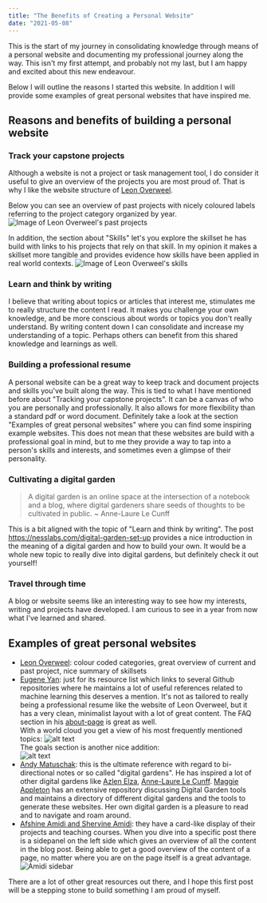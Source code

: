 ```yaml
---
title: "The Benefits of Creating a Personal Website"
date: "2021-05-08"
---
```


This is the start of my journey in consolidating knowledge through means of a personal website and documenting my professional journey along the way. This isn't my first attempt, and probably not my last, but I am happy and excited about this new endeavour.

Below I will outline the reasons I started this website. In addition I will provide some examples of great personal websites that have inspired me.

## Reasons and benefits of building a personal website

### Track your capstone projects
Although a website is not a project or task management tool, I do consider it useful to give an overview of the projects you are most proud of. That is why I like the website structure of <a href="https://leonoverweel.com/" target="_blank">Leon Overweel</a>.

Below you can see an overview of past projects with nicely coloured labels referring to the project category organized by year.
![Image of Leon Overweel's past projects](./leon-overweel-past-projects.png "Leon Overweel - Past projects")

In addition, the section about "Skills" let's you explore the skillset he has build with links to his projects that rely on that skill. In my opinion it makes a skillset more tangible and provides evidence how skills have been applied in real world contexts.
![Image of Leon Overweel's skills](./leon-overweel-skills.png "Leon Overweel - Skills")

### Learn and think by writing
I believe that writing about topics or articles that interest me, stimulates me to really structure the content I read. It makes you challenge your own knowledge, and be more conscious about words or topics you don't really understand. By writing content down I can consolidate and increase my understanding of a topic. Perhaps others can benefit from this shared knowledge and learnings as well.

### Building a professional resume
A personal website can be a great way to keep track and document projects and skills you've built along the way. This is tied to what I have mentioned before about "Tracking your capstone projects". It can be a canvas of who you are personally and professionally. It also allows for more flexibility than a standard pdf or word document. Definitely take a look at the section "Examples of great personal websites" where you can find some inspiring example websites. This does not mean that these websites are build with a professional goal in mind, but to me they provide a way to tap into a person's skills and interests, and sometimes even a glimpse of their personality.  

### Cultivating a digital garden

> A digital garden is an online space at the intersection of a notebook and a blog, where digital gardeners share seeds of thoughts to be cultivated in public. ~ Anne-Laure Le Cunff

This is a bit aligned with the topic of "Learn and think by writing". The post https://nesslabs.com/digital-garden-set-up provides a nice introduction in the meaning of a digital garden and how to build your own. It would be a whole new topic to really dive into digital gardens, but definitely check it out yourself!

### Travel through time

A blog or website seems like an interesting way to see how my interests, writing and projects have developed. I am curious to see in a year from now what I've learned and shared.

## Examples of great personal websites

* [Leon Overweel](https://leonoverweel.com/): colour coded categories, great overview of current and past project, nice summary of skillsets
* [Eugene Yan](https://eugeneyan.com/): just for its resource list which links to several Github repositories where he maintains a lot of useful references related to machine learning this deserves a mention. It's not as tailored to really being a professional resume like the website of Leon Overweel, but it has a very clean, minimalist layout with a lot of great content. The FAQ section in his [about-page](https://eugeneyan.com/about/) is great as well.<br/> With a world cloud you get a view of his most frequently mentioned topics: ![alt text](./eugene-yan-word-cloud.png "Eugene Yan - Word cloud") <br/> The goals section is another nice addition: <br/>![alt text](./eugene-yan-goals.png "Eugene Yan - Goals")
* [Andy Matuschak](https://notes.andymatuschak.org/About_these_notes): this is the ultimate reference with regard to bi-directional notes or so called "digital gardens". He has inspired a lot of other digital gardens like [Azlen Elza](https://notes.azlen.me/g3tibyfv/), [Anne-Laure Le Cunff](https://www.mentalnodes.com/a-gardening-guide-for-your-mind). [Maggie Appleton](https://github.com/MaggieAppleton/digital-gardeners) has an extensive repository discussing Digital Garden tools and maintains a directory of different digital gardens and the tools to generate these websites. Her own digital garden is a pleasure to read and to navigate and roam around.
* [Afshine Amidi and Shervine Amidi](https://stanford.edu/~shervine/): they have a card-like display of their projects and teaching courses. When you dive into a specific post there is a sidepanel on the left side which gives an overview of all the content in the blog post. Being able to get a good overview of the content of a page, no matter where you are on the page itself is a great advantage. ![Amidi sidebar](./amidi-sidepanel.png "Amidi - Sidebar") 

There are a lot of other great resources out there, and I hope this first post will be a stepping stone to build something I am proud of myself.